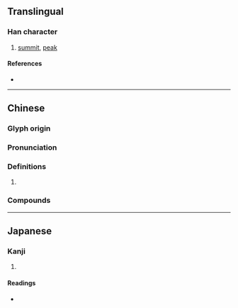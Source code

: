 {{character info/new}}
==Translingual==

===Han character===
{{Han char|rn=46|rad=山|as=20|sn=23|four=23734|canj=UYBK|ids=⿰山獻}}

# [[summit]], [[peak]]

====References====
* {{Han ref|kx=0323.090|dkj=08651|dj=0623.170|hdz=10809.020|uh=5DD8|ud=24024|bh=F7D6|bd=63446}}

----

==Chinese==
{{zh-forms|s=𪩘}}

===Glyph origin===
{{Han etym}}

===Pronunciation===
{{zh-pron
|c=jin5
|mc=y
|oc=y
|cat=
}}

===Definitions===
{{zh-hanzi}}

# {{rfdef|zh}}

===Compounds===
{{su#bst:zh-der/new}}

----

==Japanese==

===Kanji===
{{ja-kanji|grade=|rs=山20}}

# {{defn|lang=ja|sort=山20}}

====Readings====
* {{ja-readings|on=[[げん]] (gen), [[ごん]] (gon), [[けん]] (ken)|kun=[[みね]] (mine)}}
